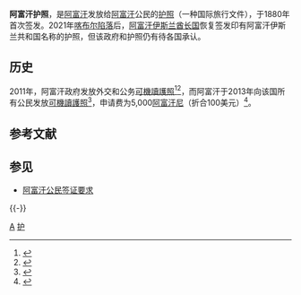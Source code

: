 {{Infobox Identity document
|document_name       = 阿富汗护照
|image               = Afghan Passport first issued in 2017.jpg
|image_caption       = 阿富汗护照封面
|date_first_issued   = 1880年
|using_jurisdiction  = {{flag|Afghanistan}} 
|document_type       = [[护照|护照]]
|purpose             = 出入境证件和身份证明
|eligibility         = 阿富汗公民
|expiration          = 5年
}}

'''阿富汗护照'''，是[[阿富汗|阿富汗]]发放给[[阿富汗|阿富汗]]公民的[[护照|护照]]（一种国际旅行文件），于1880年首次签发。2021年[[喀布尔陷落|喀布尔陷落]]后，[[阿富汗伊斯兰酋长国|阿富汗伊斯兰酋长国]]恢复签发印有阿富汗伊斯兰共和国名称的护照，但该政府和护照仍有待各国承认。

==历史==
2011年，阿富汗政府发放外交和公务[[可機讀護照|可機讀護照]]<ref name="Foreign ministry issues computerised passports">{{cite news |url=http://www.pajhwok.com/en/2011/09/17/foreign-ministry-issues-computerised-passports |title=Foreign ministry issues computerised passports |editor=Meer Agha Nasrat Samimi |publisher=[[Pajhwok_Afghan_News|Pajhwok Afghan News]] (PAN) |date=September 17, 2011 |accessdate=2012-12-30}}</ref><ref>{{cite news |url=http://www.pajhwok.com/en/2011/09/18/foreign-ministry-issues-computerised-passports-video |title=Foreign ministry issues computerised passports (Video) |publisher=Pajhwok Afghan News |editor=Ataullah Khpelwak |date=September 18, 2011 |accessdate=2011-10-18 |archive-date=2014-03-06 |archive-url=https://web.archive.org/web/20140306003838/http://www.pajhwok.com/en/2011/09/18/foreign-ministry-issues-computerised-passports-video |dead-url=no }}</ref>，而阿富汗于2013年向该国所有公民发放[[可機讀護照|可機讀護照]]<ref>{{cite news |url = http://www.pajhwok.com/en/2013/03/24/machine-readable-passport-system-put-place |title=Machine-readable passport system put in place |publisher=Pajhwok Afghan News |editor=Ahmad Quraishi |date=March 24, 2013 |accessdate=2013-03-31}}</ref>，申请费为5,000[[阿富汗尼|阿富汗尼]]（折合100美元）<ref>{{cite news |url=http://www.pajhwok.com/en/2014/03/05/countrywide-electronic-passports-soon |title=Countrywide electronic passports soon |publisher=Pajhwok Afghan News |editor=Azizullah Hamdard |date=March 5, 2013 |accessdate=2014-03-05 |archive-date=2019-04-05 |archive-url=https://web.archive.org/web/20190405210557/https://www.pajhwok.com/en/2014/03/05/countrywide-electronic-passports-soon |dead-url=no }}</ref>。

== 参考文献 ==
{{Reflist}}

== 参见 ==
* [[阿富汗公民签证要求|阿富汗公民签证要求]]

{{-}}
{{护照}}

[[Category:各国护照|A]]
[[Category:阿富汗外交|护]]